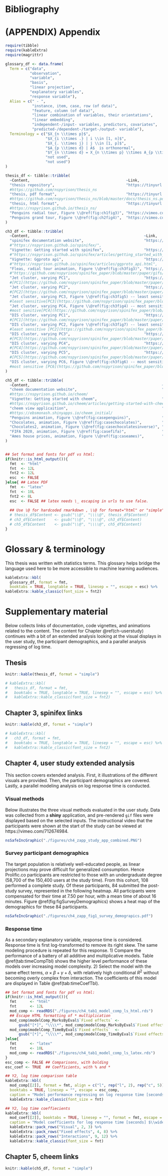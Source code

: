 <!-- Print bib before appendix -->
# Bibliography {-}

<div id="refs"></div>


<!-- ELSE use this at end to print html bib -->
<!-- `r if (knitr::is_html_output()) '# Bibliography {-}'` -->


# (APPENDIX) Appendix {-#ch-appendix}
<!-- # Appendix {#ch-appendix} -->

<!-- Does something for LaTeX output -->
\appendix


<!-- !!!LATEX TABLES WILL NOT WORK IN HTML, need to use kbl... -->
```r
require(tibble)
require(kableExtra)
require(magrittr)

glossary_df <- data.frame(
  Term = c("data",
           "observation",
           "variable",
           "basis",
           "linear projection",
           "explanatory variables",
           "response variable"),
  Alias = c(" - ",
            "instance, item, case, row (of data)",
            "feature, column (of data)",
            "linear combination of variables, their orientations",
            "linear embedding",
            "independent-/input- variables, predictors, covariates",
            "predicted-/dependent-/target-/output- variable"),
  Terminology = c("$X_{n \\times p}$",
                  "$X_{i \\times .} | i \\in [1, n]$",
                  "$X_{. \\times j} | j \\in [1, p]$",
                  "$A_{p \\times d} | A$  is orthonormal",
                  "$Y_{n \\times d} = X_{n \\times p} \\times A_{p \\times d}$",
                  "not used",
                  "not used")
)

thesis_df <- tibble::tribble(
  ~Content,                                           ~Link,
  "thesis repository",                                "https://tinyurl.com/bddbs6sr", 
  #https://github.com/nspyrison/thesis_ns
  "thesis, pdf format",                               "https://tinyurl.com/5c54s7bf",
  #https://github.com/nspyrison/thesis_ns/blob/master/docs/thesis_ns.pdf
  "thesis, html format",                              "https://tinyurl.com/2p8m92bs",
  #https://nspyrison.github.io/thesis_ns/
  "Penguins radial tour, Figure \\@ref(fig:ch1fig3)", "https://vimeo.com/676723431",
  "Penguins grand tour, Figure \\@ref(fig:ch2fig4)",  "https://vimeo.com/676723441",
)

ch3_df <- tibble::tribble(
  ~Content,                                                   ~Link,
  "spinifex documentation website",                           "https://tinyurl.com/2p82e782",
  #"https://nspyrison.github.io/spinifex/",
  "Vignette: Getting started with spinifex",                  "https://tinyurl.com/2p98cfwh", 
  #"https://nspyrison.github.io/spinifex/articles/getting_started_with_spinifex.html",
  "Vignette: Ggproto api",                                    "https://tinyurl.com/2p8m6cmc",
  #"https://nspyrison.github.io/spinifex/articles/ggproto_api.html",
  "Fleas, radial tour animation, Figure \\@ref(fig:ch3fig3)", "https://tinyurl.com/3t6w7psf",
  #"https://github.com/nspyrison/spinifex_paper/blob/master/paper/gifs/flea_radialtour_mvar5.gif"
  "Jet cluster, varying PC1",                                 "https://tinyurl.com/ye252yxb",
  #[PC1](https://github.com/nspyrison/spinifex_paper/blob/master/paper/gifs/jetcluster_manualtour_pc1.gif),
  "Jet cluster, varying PC2",                                 "https://tinyurl.com/ye252yxb",
  #[PC2](https://github.com/nspyrison/spinifex_paper/blob/master/paper/gifs/jetcluster_manualtour_pc2.gif),
  "Jet cluster, varying PC3, Figure \\@ref(fig:ch3fig5) -- least sensitive", "https://tinyurl.com/4wv3j92k",
  #least sensitive[PC3](https://github.com/nspyrison/spinifex_paper/blob/master/paper/gifs/jetcluster_manualtour_pc3.gif)
  "Jet cluster, varying PC4, Figure \\@ref(fig:ch3fig4) -- most sensitive",  "https://tinyurl.com/yckwdb5s",
  #most senitive[PC4](https://github.com/nspyrison/spinifex_paper/blob/master/paper/gifs/jetcluster_manualtour_pc4.gif)
  "DIS cluster, varying PC1",                                 "https://tinyurl.com/2wz377vh",
  #[PC1](https://github.com/nspyrison/spinifex_paper/blob/master/paper/gifs/discluster_manualtour_pc1.gif), 
  "DIS cluster, varying PC2, Figure \\@ref(fig:ch3fig7) -- least sensitive", "https://tinyurl.com/2hrxfdje",
  #least sensitive [PC2](https://github.com/nspyrison/spinifex_paper/blob/master/paper/gifs/discluster_manualtour_pc2.gif),
  "DIS cluster, varying PC3",                                 "https://tinyurl.com/ms683n2e",
  #[PC3](https://github.com/nspyrison/spinifex_paper/blob/master/paper/gifs/discluster_manualtour_pc3.gif),
  "DIS cluster, varying PC4",                                 "https://tinyurl.com/yhm244f7",
  #[PC4](https://github.com/nspyrison/spinifex_paper/blob/master/paper/gifs/discluster_manualtour_pc4.gif),
  "DIS cluster, varying PC5",                                 "https://tinyurl.com/4p5n3s77",
  #[PC5](https://github.com/nspyrison/spinifex_paper/blob/master/paper/gifs/discluster_manualtour_pc5.gif), 
  "DIS cluster, varying PC6, Figure \\@ref(fig:ch3fig6) -- most sensitive",  "https://tinyurl.com/mvcn2a8v",
  #most sensitive [PC6](https://github.com/nspyrison/spinifex_paper/blob/master/paper/gifs/discluster_manualtour_pc6.gif).
)

ch5_df <- tibble::tribble(
  ~Content,                                                           ~Link,
  "cheem documentation website",                                      "https://tinyurl.com/4avspber",
  #https://nspyrison.github.io/cheem/
  "Vignette: Getting started with cheem",                             "https://tinyurl.com/2p85sm4c",
  #https://nspyrison.github.io/cheem/articles/getting-started-with-cheem.html
  "cheem view applicaition",                                          "https://tinyurl.com/2hubrts7",
  #https://ebsmonash.shinyapps.io/cheem_initial/
  "Penguins animation, Figure \\@ref(fig:casepenguins)",              "https://vimeo.com/666431172",
  "Chocolates, animation, Figure \\@ref(fig:casechocolates)",         "https://vimeo.com/666431143",
  "Chocolates2, animation, Figure \\@ref(fig:casechocolatesinverse)", "https://vimeo.com/666431148",
  "FIFA 2020, animation, Figure \\@ref(fig:casefifa)",                "https://vimeo.com/666431163",
  "Ames house prices, animation, Figure \\@ref(fig:caseames)",        "https://vimeo.com/666431134",
)


## Set format and fonts for pdf vs html:
if(knitr::is_html_output()){
  fmt  <- "html"
  fnt  <- 12L
  fnt2 <- 12L
  esc  <- FALSE
}else{ ## Latex PDF
  fmt  <- "latex"
  fnt  <- 10L
  fnt2 <- 8L
  esc  <- FALSE ## latex needs \_ escaping in urls to use false.
  
  ## Use \@ for hardcoded rmarkdown , \\@ for format="html" or "simple" (html or pdf), and \\\\@ with format = "latex"
  # thesis_df$Content <- gsub("\\@", "\\\\@", thesis_df$Content)
  # ch3_df$Content    <- gsub("\\@", "\\\\@", ch3_df$Content)
  # ch5_df$Content    <- gsub("\\@", "\\\\@", ch5_df$Content)
}
```

# Glossary & terminology {#sec-glossary}

This thesis was written with statistics terms. This glossary helps bridge the language used here to be more accessible to machine learning audiences.


```r
kableExtra::kbl(
  glossary_df, format = fmt,
  booktabs = TRUE, longtable = TRUE, linesep = "", escape = esc) %>%
kableExtra::kable_classic(font_size = fnt2)
```


# Supplementary material

Below collects links of documentation, code vignettes, and animations related to the content. The content for Chapter \@ref(ch-userstudy) continues with a bit of an extended analysis looking at the visual displays in the user study, the participant demographics, and a parallel analysis regressing of log time.


## Thesis

```r
knitr::kable(thesis_df, format = "simple")

# kableExtra::kbl(
#   thesis_df, format = fmt,
#   booktabs = TRUE, longtable = TRUE, linesep = "", escape = esc) %>%
#   kableExtra::kable_classic(font_size = fnt2)
```


## Chapter 3, spinifex links

```r
knitr::kable(ch3_df, format = "simple")

# kableExtra::kbl(
#   ch3_df, format = fmt,
#   booktabs = TRUE, longtable = TRUE, linesep = "", escape = esc) %>%
#   kableExtra::kable_classic(font_size = fnt2)
```


## Chapter 4, user study extended analysis {#sec:extanalysis}

<!-- segue to extended analysis -->
This section covers extended analysis. First, it illustrations of the different visuals are provided. Then, the participant demographics are covered. Lastly, a parallel modeling analysis on log response time is conducted.


### Visual methods

Below illustrates the three visual methods evaluated in the user study. Data was collected from a __shiny__ application, and pre-rendered `gif` files were displayed based on the selected inputs. The instructional video that the participants were shown at the start of the study can be viewed at https://vimeo.com/712674984.

```r
nsSafeIncGraphic("./figures/ch4_zapp_study_app_combined.PNG")
```

### Survey participant demographics {#sec:demographics}

The target population is relatively well-educated people, as linear projections may prove difficult for generalized consumption. Hence Prolific.co participants are restricted to those with an undergraduate degree (58,700 of the 150,400 users at the study time). From this cohort, 108 performed a complete study. Of these participants, 84 submitted the post-study survey, represented in the following heatmap. All participants were compensated for their time at \pounds 7.50 per hour, with a mean time of about 16 minutes. Figure \@ref(fig:figSurveyDemographics) shows a heat map of the demographics for these 84 participants.

```r
nsSafeIncGraphic("./figures/ch4_zapp_fig1_survey_demograpics.pdf")
```


### Response time {#sec:responsetime}

<!-- Time as secondary interest, Y2 -->
As a secondary explanatory variable, response time is considered. Response time is first log-transformed to remove its right skew. The same modeling procedure is repeated for this response. 1) Compare the performance of a battery of all additive and multiplicative models. Table \@ref(tab:timeCompTbl) shows the higher level performance of these models over increasing model complexity. 2) Select the model with the same effect terms, $\alpha \times \beta + \gamma + \delta$, with relatively high conditional $R^2$ without becoming overly complex from interaction. The coefficients of this model are displayed in Table \@ref(tab:timeCoefTbl).

<!-- Y2 model comparisons, continue to use ABcd -->
```r
## Set format and fonts for pdf vs html:
if(knitr::is_html_output()){
  fmt      <- "html"
  fnt      <- 12L
  mod_comp <- readRDS("./figures/ch4_tab1_model_comp_ls_html.rds")
  ## Escape HTML formatting of * multiplication
  mod_comp$modelComp_MarksByEval$`Fixed effects` <-
      gsub("[*]", "\\\\*", mod_comp$modelComp_MarksByEval$`Fixed effects`)
  mod_comp$modelComp_TimeByEval$`Fixed effects`  <-
      gsub("[*]", "\\\\*", mod_comp$modelComp_TimeByEval$`Fixed effects`)
}else{
  fmt      <- "latex"
  fnt      <- 10L
  mod_comp <- readRDS("./figures/ch4_tab1_model_comp_ls_latex.rds")
}
esc_comp <- FALSE ## Comparisons, with bolding 
esc_coef <- TRUE  ## Coefficients, with % and *

## Y2, log time comparison table
kableExtra::kbl(
  mod_comp[[2]], format = fmt, align = c("l", rep("l", 2), rep("c", 5)),
  booktabs = TRUE, linesep = "", escape = esc_comp,
  caption = "Model performance regressing on log response time [seconds], $\\widehat{Y_2}$ random effect models. Conditional $R^2$ includes the random effects, while marginal does not. The model $\\alpha \\times \\beta + \\gamma + \\delta$ model is selected to examine further as it has relatively high marginal $R^2$ while having much less complexity than the complete interaction model.") %>%
  kableExtra::kable_classic(font_size = fnt)
```

```r
## Y2, log time coeffiecients
kableExtra::kbl(
  mod_coef[[2]], booktabs = TRUE, linesep = "", format = fmt, escape = esc_coef,
  caption = "Model coefficients for log response time [seconds] $\\widehat{Y_2} = \\alpha \\times \\beta + \\gamma + \\delta$, with factor = pca, location = 0/100\\%, shape = EEE, and dim = 4 held as baselines. Location = 50/50\\% is the fixed term with the strongest evidence and takes less time. In contrast, the interaction term location = 50/50\\%:shape = EEV has the most evidence and takes much longer on average.") %>%
  kableExtra::pack_rows("Visual", 2, 3) %>%
  kableExtra::pack_rows("Fixed effects", 4, 8) %>%
  kableExtra::pack_rows("Interactions", 9, 12) %>%
  kableExtra::kable_classic(font_size = fnt)
```


## Chapter 5, cheem links

```r
knitr::kable(ch5_df, format = "simple")
```


<!-- ===== Removed, random effect range analysis ======= -->
<!-- #### Random effect ranges {-} -->

<!-- <!-- Random effect terms specify source of the error -->
<!-- The random effect terms further clarify the source of the error. Below is a comparison the effect ranges attributed to the participant and to the simulations next to their marginal effect on the response, a sort of upper bound of the error they could explain. This was performed for the models regressing accuracy and then log response time. -->

<!-- <!-- Random effects vs Mean Mark CI by participant and sim -->
<!-- The residual plots have no noticeable nonlinear trends and contain striped patterns as an artifact from regressing on discrete variables. Figure \@ref(fig:figEffectRange) illustrates (T) the effect size of the random terms participant and simulation, or more accurately, the 95\% CI from Gelman simulation of their posterior distribution. The effect size of the participant is much larger than simulation. The most extreme participants are statistically significant at $\alpha = .95$, while none of the simulation effects significantly deviate from the null of having no effect size on the marks. In comparison, (B) 95\% confidence intervals participation and simulation mean accuracy, respectively. -->

<!-- Residual plots have no noticeable nonlinear trends and contain striped patterns as an artifact from regressing on discrete variables. Figure \@ref(fig:figEffectRange) illustrates (T) the effect size of the random terms participant and simulation, or more accurately, the 95\% CI from Gelman simulation of their posterior distribution. The effect size of the participant is much larger than simulation. The most extreme participants are statistically significant at $\alpha = .95$, while none of the simulation effects significantly deviate from the null of having no effect size on the marks. In comparison, (B) 95\% confidence intervals participation and simulation mean accuracy, respectively. -->

<!-- ```{r figEffectRange, out.width="100%", fig.show="asis", fig.cap="Accuracy model: (T) Estimated effect ranges of the random effect terms participant and data simulation of the accuracy model, $\\widehat{Y_1} = \\alpha \\times \\beta + \\gamma + \\delta$. Confidence intervals are created with Gelman simulation on the effect posterior distributions. The effect size of the participant is relatively large, with several significant extrema. None of the simulations deviate significantly. (B) The ordered distributions of the CI of mean marks follow the same general pattern and give the additional context of how much variation is in the data, an upper limit to the effect range. The effect ranges capture about two-thirds of the range of the data without the model. All intervals for $\\alpha = .95$ confidence."} -->
<!-- nsSafeIncGraphic("./figures/ch4_zapp_fig2_effect_range.pdf") -->
<!-- ``` -->

<!-- Similarly, figure \@ref(fig:figTeffectRange) shows the Gelman simulations and marginal effects of the simulation and participants for the model with the same terms regressing on log response time. -->

<!-- ```{r figTeffectRange, out.width="100%", fig.show="asis", fig.cap = "Log response time model: (T) The effect ranges of Gelman resimulation on posterior distributions for the time model, $\\widehat{Y_2} = \\alpha \\times \\beta + \\gamma + \\delta$. These show the magnitude and distributions of particular participants and simulations. Simulation has a relatively small effect on response time. (B) Confidence intervals for mean log time by participant and simulation. The marginal density shows that the response times are left-skewed after log transformation. Interpreting back to linear time there is quite the spread of response times: $e^{1} = 2.7$, $e^{2.75} = 15.6$, $e^{3.75} = 42.5$ seconds. Of the simulations on the right, the bottom has a large variation in response time, relative to the effect ranges which means that the variation is explained in the terms of the model and not by the simulation itself."} -->
<!-- nsSafeIncGraphic("./figures/ch4_zapp_fig3_T_effect_range.pdf") -->
<!-- ``` -->


<!-- ## Accompanying radial tour application {#sec:spinifex} -->

<!-- An accompanying application illustrates the radial tour. The __R__ package, __spinifex__, [@spyrison_spinifex_2020] is an open-source and now contains a __shiny__ [@chang_shiny_2021] application allowing users to apply various preprocessing tasks and interactively explore their data via interactive radial tour. Example datasets are provided with the ability to upload data. The `html` widget produced is a more interactive variant relative to the one used in the user study. Screen captures and more details are provided in the appendix. Run the following __R__ code will run the application locally. -->

<!-- ```{r getting_started, eval=FALSE, echo=TRUE} -->
<!-- install.packages("spinifex", dependencies = TRUE) -->
<!-- spinifex::run_app() -->
<!-- ``` -->

<!-- ```{r radialTourAppPg1, out.width="100%", fig.show="asis", fig.cap = "Process data tab, interactively loads or select data, check which variables to project, and optionally scale columns by standard deviation."} -->
<!-- nsSafeIncGraphic("./figures/ch4_zapp_fig4_app_pg1.PNG") -->
<!-- ``` -->

<!-- In the initial tab, Figure \@ref(fig:radialTourAppPg1), users upload their own (.csv, .rds, or .rda) data or select from predefined data sets. The numeric columns appear as a list of variables to include in the projection. Below that, a line displays whether or not missing rows were removed. Scaling by standard deviation is included by default, as this is a common transformation used to explore linear projections of spaces. Summaries of the raw data and processed numeric data are displayed to illustrate how the data was read and its transformation. -->

<!-- ```{r radialTourAppPg2, out.width="100%", fig.show="asis", fig.cap = "Radial tour tab, interactively create radial tours, changing the manipulation variable, color, or shape of the resulting manual tour. Here, the palmer penguins data is being explored, bill length was selected to manipulate as it is the only variable separating the green cluster from the orange. By mapping shape to island of observation, the green species can be noted to live on all three islands, while the other species live on only one island."} -->
<!-- nsSafeIncGraphic("./figures/ch4_zapp_fig5_app_pg2.PNG") -->
<!-- ``` -->

<!-- The second tab, Figure \@ref(fig:radialTourAppPg2) contains interaction for selecting the manipulation variable, and non-numeric columns can be used to change the color and shape of the data points in the projection. The radial tour is created in real-time, animated as an interactive __plotly__ `html` widget. The application offers users a fast, intuitive introduction elucidating what the radial tour does and some of the features offered. -->






<!-- ===== OLD notes about tours, index, interpolation, and applications =====
### Tour taxonomy; path generation {#sec:path_generation}

A fundamental aspect of tours is the path of rotation. There are four primary distinctions of tour path generation [@buja_computational_2005]: random choice, data-driven, precomputed choice, and manual control.

* Random choice, *grand tour*, constrained random walks $p$-space. Paths are constrained for changes in direction small enough to maintain continuity and aid in user comprehension
    + torus-surface [@asimov_grand_1985]
    + at-random [@asimov_grand_1985]
    + random-walk [@asimov_grand_1985]
    + *local tour* [@wickham_tourr_2011], a sort of grand tour on a leash, such that it goes to a nearby random projection before returning to the original position and iterating to a new nearby projection.
* _guided tour_, optimizes an objective function/index of the projection using projection pursuit (PP) [@hurley_analyzing_1990], including the following implemented indexes:
    + holes [@cook_projection_1993] - moves points away from the center.
    + cmass [@cook_projection_1993] - moves points toward the center.
    + lda [@lee_projection_2005] - linear discriminant analysis, seeks a projection where 2 or more classes are most separated.
    + pda [@lee_projection_2010] - penalized discriminant analysis for use in highly correlated variables when classification is needed.
    + convex [@laa_using_2019] - the ratio of the area of convex and alpha hulls.
    + skinny [@laa_using_2019] - the ratio of the perimeter distance to the area of the alpha hull.
    + stringy [@laa_using_2019] - based on the minimum spanning tree (MST), the diameter of the MST over the length of the MST.
    + dcor2D [@grimm_mbgraphic:_2017; @laa_using_2019] - distance correlation that finds linear and nonlinear dependencies between variables.
    + splines2D [@grimm_mbgraphic:_2017; @laa_using_2019] - measure of nonlinear dependence by fitting spline models.
    + other user-defined objective indices can be applied to the framework provided in the *tourr* package @wickham_tourr_2011.
    + Another data-drive tour is the *dependence tour*, a combination of $n$ independent 1D tours. A vector describes the axis each variable will be displayed on. for example $c(1, 1, 2, 2)$ is a 4- to 2D tour with the first 2 variables on the first axis, and the remaining on the second.
        - *correlation tour* [@buja_data_1987], a special case of the dependence tour, analogous to canonical correlation analysis.
* Precomputed choice, *planned tour*, in which the path has already been generated or defined.
    + *little tour* [@mcdonald_interactive_1982], where every permutation of variables is stepped through in order, analogous to brute-force or exhaustive search.
    + a saved path of any other tour, typically an array of basis targets to interpolate between.
* Manual control, *manual tour*, a constrained rotation on selected manipulation variable and magnitude [@cook_manual_1997]. Typically used to explore the local area after identifying an interesting feature, perhaps via guided tour.
    + radial, fix angle of contribution, change magnitude radially.
    + oblique, along an oblique path of a dragged cursor


### Interpolation

NOTE: Search 'Interpolator' in Wickham’s tourr paper
After target bases are identified, the frames in-between need to be filled in. There are several methods to do so:

* Geodesic - via Gram-Schmidt process
* Givens rotations
* Householder reflections
.

### Tour software

Tours have yet to be widely adopted, due in part, to the fact that print and static pdf output does not accommodate dynamic viewing. Conceptual abstraction and technically density have also hampered user growth. Due to low levels of adoption and the rapid advancement of technology support and maintenance of such implementations give them a particularly short life span. Despite the small user base, there have been a fair number of tour implementations, including:
<!-- See Wickham’s thesis and C2 paper for partial lists. 

* spinifex [github.com/nspyrison/spinifex](https://github.com/nspyrison/spinifex) -- R package, all platforms.
* tourr [@wickham_tourr_2011] -- R package, all platforms.
* CyrstalVision [@wegman_visual_2003] -- for Windows.
* GGobi [@swayne_ggobi:_2003] -- for Linux and Windows.
* DAVIS [@huh_davis:_2002] -- Java based, with GUI.
* ORCA [@sutherland_orca:_2000] -- Extensible toolkit built in Java.
* VRGobi [@nelson_xgobi_1999] -- for use with the C2, tours in stereoscopic 3D displays.
* ExplorN [@carr_explorn:_1996] -- for SGI Unix.
* ExploRe [@hardle_xplore:_1995]
* XGobi [@swayne_xgobi:_1991] -- for Linux, Unix, and Windows (via emulation).
* XLispStat [@tierney_lisp-stat:_1990] -- for Unix and Windows.
* Explor4 [@carr_explor4:_1988] -- Four-dimensional data using stereo-ray glyphs.
* Prim-9 [@asimov_grand_1985;@fisherkeller_prim-9:_1974] -- on an internal operating system.
* liminal
* cheem
-->

